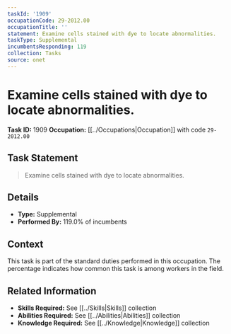 ```yaml
---
taskId: '1909'
occupationCode: 29-2012.00
occupationTitle: ''
statement: Examine cells stained with dye to locate abnormalities.
taskType: Supplemental
incumbentsResponding: 119
collection: Tasks
source: onet
---
```

# Examine cells stained with dye to locate abnormalities.

**Task ID:** 1909
**Occupation:** [[../Occupations|Occupation]] with code `29-2012.00`

## Task Statement

> Examine cells stained with dye to locate abnormalities.

## Details

- **Type:** Supplemental
- **Performed By:** 119.0% of incumbents

## Context

This task is part of the standard duties performed in this occupation. The percentage indicates how common this task is among workers in the field.

## Related Information

- **Skills Required:** See [[../Skills|Skills]] collection
- **Abilities Required:** See [[../Abilities|Abilities]] collection
- **Knowledge Required:** See [[../Knowledge|Knowledge]] collection
